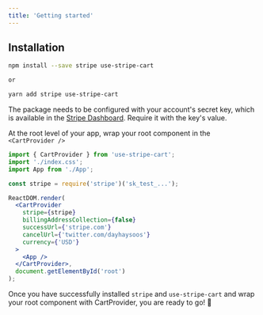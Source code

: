 ```yaml
---
title: 'Getting started'
---
```


## Installation

```bash
npm install --save stripe use-stripe-cart

or

yarn add stripe use-stripe-cart
```

The package needs to be configured with your account's secret key, which is available in the [Stripe Dashboard](https://dashboard.stripe.com/apikeys). Require it with the key's value.

At the root level of your app, wrap your root component in the `<CartProvider />`

```jsx
import { CartProvider } from 'use-stripe-cart';
import './index.css';
import App from './App';

const stripe = require('stripe')('sk_test_...');

ReactDOM.render(
  <CartProvider
    stripe={stripe}
    billingAddressCollection={false}
    successUrl={'stripe.com'}
    cancelUrl={'twitter.com/dayhaysoos'}
    currency={'USD'}
  >
    <App />
  </CartProvider>,
  document.getElementById('root')
);
```

Once you have successfully installed `stripe` and `use-stripe-cart` and wrap your root component with CartProvider, you are ready to go! 🚀
